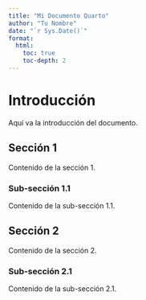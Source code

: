 ```yaml
---
title: "Mi Documento Quarto"
author: "Tu Nombre"
date: "`r Sys.Date()`"
format: 
  html:
    toc: true
    toc-depth: 2
---
```


# Introducción

Aquí va la introducción del documento.

## Sección 1

Contenido de la sección 1.

### Sub-sección 1.1

Contenido de la sub-sección 1.1.

## Sección 2

Contenido de la sección 2.

### Sub-sección 2.1

Contenido de la sub-sección 2.1.
